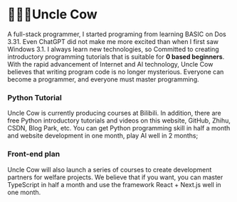 # 👨🏻‍💻Uncle Cow
 
A full-stack programmer, I started programing from learning BASIC on Dos 3.31. Even ChatGPT did not make me more excited than when I first saw Windows 3.1. I always learn new technologies, so Committed to creating introductory programming tutorials that is suitable for **0 based beginners**. With the rapid advancement of Internet and AI technology, Uncle Cow believes that writing program code is no longer mysterious. Everyone can become a programmer, and everyone must master programming.

### Python Tutorial
Uncle Cow is currently producing courses at Bilibili. In addition, there are free Python introductory tutorials and videos on this website, GitHub, Zhihu, CSDN, Blog Park, etc. You can get Python programming skill in half a month and website development in one month, play AI well in 2 months;

### Front-end plan
Uncle Cow will also launch a series of courses to create development partners for welfare projects. We believe that if you want, you can master TypeScript in half a month and use the framework React + Next.js well in one month.
